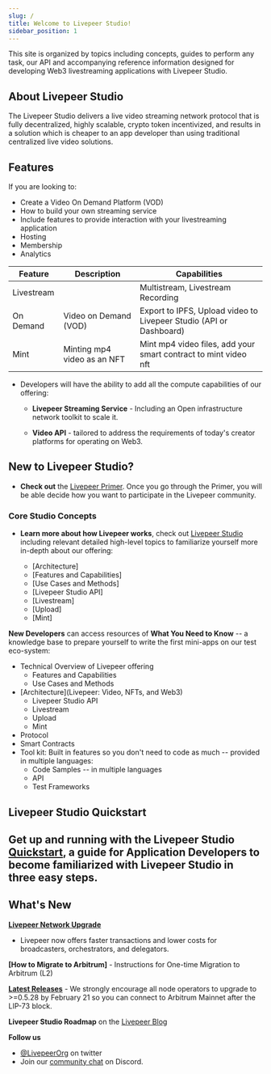 ```yaml
---
slug: /
title: Welcome to Livepeer Studio!
sidebar_position: 1
---
```



This site is organized by topics including concepts, guides to perform any task, our API and accompanying reference information designed for developing Web3 livestreaming applications with Livepeer Studio. 

## About Livepeer Studio

The Livepeer Studio delivers a live video streaming network protocol that is fully decentralized, highly scalable, crypto token incentivized, and results in a solution which is cheaper to an app developer than using traditional centralized live video solutions.

## Features

If you are looking to:

- Create a Video On Demand Platform (VOD)
- How to build your own streaming service
- Include features to provide interaction with your livestreaming application
- Hosting
- Membership
- Analytics

 

| Feature | Description  | Capabilities   |
| ------------ | ------------ | ------------ |
|  Livestream  |   | Multistream, Livestream Recording   |
|  On Demand  | Video on Demand (VOD)    | Export to IPFS, Upload video to Livepeer Studio (API or Dashboard)  |
|  Mint | Minting mp4 video as an NFT   |  Mint mp4 video files, add your smart contract to mint video nft  |


- Developers will have the ability to add all the compute capabilities of our offering: 

	- **Livepeer Streaming Service** - Including an Open infrastructure network toolkit to scale it.

	- **Video API** -  tailored to address the requirements of today's creator platforms for operating on Web3.

## New to Livepeer Studio?

- **Check out** the [Livepeer Primer](https://livepeer.org/primer). Once you go through the Primer, you will be able decide how you want to participate in the Livepeer community.

### Core Studio Concepts

- **Learn more about how Livepeer works**, check out [Livepeer Studio ](/aboutstudio) including relevant detailed high-level topics to familiarize yourself more in-depth about our offering:

	- [Architecture]
	- [Features and Capabilities]
	- [Use Cases and Methods]
	- [Livepeer Studio API]
	- [Livestream]
	- [Upload]
	- [Mint]

**New Developers** can access resources of **What You Need to Know** -- a knowledge base to prepare yourself to write the first mini-apps on our test eco-system: 

- Technical Overview of Livepeer offering
	- Features and Capabilities
	- Use Cases and Methods
- [Architecture](Livepeer: Video, NFTs, and Web3)
	- Livepeer Studio API
	- Livestream
	- Upload
	- Mint
- Protocol
- Smart Contracts
- Tool kit: Built in features so you don't need to code as much -- provided in multiple languages:
	- Code Samples -- in multiple languages 
	- API
	- Test Frameworks

## Livepeer Studio Quickstart

Get up and running with the Livepeer Studio [Quickstart](/guides), a guide for Application Developers to become familiarized with Livepeer Studio in three easy steps.
- 


## What's New

**[Livepeer Network Upgrade](https://medium.com/livepeer-blog/the-confluence-upgrade-is-live-3b6b342ea71e)** 
- Livepeer now offers faster transactions and lower costs for broadcasters, orchestrators, and delegators.

**[How to Migrate to Arbitrum]** - Instructions for One-time Migration to Arbitrum (L2)

**[Latest Releases](https://github.com/livepeer/go-livepeer/releases)** - We strongly encourage all node operators to upgrade to >=0.5.28 by February 21 so you can connect to Arbitrum Mainnet after the LIP-73 block.

**Livepeer Studio Roadmap** on the [Livepeer Blog](https://medium.com/livepeer-blog)

**Follow us**

- [@LivepeerOrg](https://twitter.com/LivepeerOrg?ref_src=twsrc%5Egoogle%7Ctwcamp%5Eserp%7Ctwgr%5Eauthor) on twitter
- Join our [community chat](https://discord.gg/RR4kFAh) on Discord.





